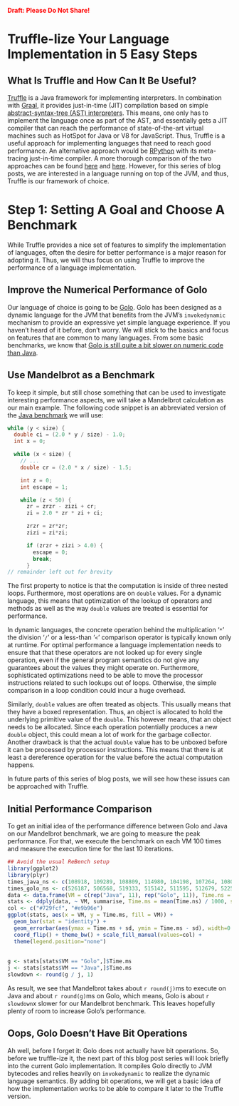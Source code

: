 <span style="color: red; font-weight:bold">Draft: Please Do Not Share!</span>

Truffle-lize Your Language Implementation in 5 Easy Steps
=========================================================

## What Is Truffle and How Can It Be Useful?

[Truffle][1] is a Java framework for implementing interpreters. In combination
with [Graal][2], it provides just-in-time (JIT) compilation based on simple
[abstract-syntax-tree (AST) interpreters][3]. This means, one only has to
implement the language once as part of the AST, and essentially gets a JIT
compiler that can reach the performance of state-of-the-art virtual machines
such as HotSpot for Java or V8 for JavaScript. Thus, Truffle is a useful
approach for implementing languages that need to reach good performance. An
alternative approach would be [RPython][4] with its meta-tracing just-in-time
compiler. A more thorough comparison of the two approaches can be found
[here][5] and [here][6]. However, for this series of blog posts, we are
interested in a language running on top of the JVM, and thus, Truffle is our
framework of choice.

# Step 1: Setting A Goal and Choose A Benchmark

While Truffle provides a nice set of features to simplify the implementation of
languages, often the desire for better performance is a major reason for
adopting it. Thus, we will thus focus on using Truffle to improve the
performance of a language implementation.

## Improve the Numerical Performance of Golo

Our language of choice is going to be [Golo][7]. Golo has been designed as a
dynamic language for the JVM that benefits from the JVM's `invokedynamic`
mechanism to provide an expressive yet simple language experience. If you
haven't heard of it before, don't worry. We will stick to the basics and focus
on features that are common to many languages. From some basic benchmarks, we
know that [Golo is still quite a bit slower on numeric code than Java][8].

## Use Mandelbrot as a Benchmark

To keep it simple, but still chose something that can be used to investigate
interesting performance aspects, we will take a Mandelbrot calculation as our
main example. The following code snippet is an abbreviated version of the [Java
benchmark][9] we will use:

```java
while (y < size) {
  double ci = (2.0 * y / size) - 1.0;
  int x = 0;

  while (x < size) {
    // ...
    double cr = (2.0 * x / size) - 1.5;

    int z = 0;
    int escape = 1;

    while (z < 50) {
      zr = zrzr - zizi + cr;
      zi = 2.0 * zr * zi + ci;

      zrzr = zr*zr;
      zizi = zi*zi;

      if (zrzr + zizi > 4.0) {
        escape = 0;
        break;
      }
// remainder left out for brevity
```

The first property to notice is that the computation is inside of three nested
loops. Furthermore, most operations are on `double` values. For a dynamic
language, this means that optimization of the lookup of operators and methods
as well as the way `double` values are treated is essential for performance.

In dynamic languages, the concrete operation behind the multiplication '`*`' the
division '`/`' or a less-than '`<`' comparison operator is typically known only at
runtime. For optimal performance a language implementation needs to ensure that
that these operators are not looked up for every single operation, even if the
general program semantics do not give any guarantees about the values they
might operate on. Furthermore, sophisticated optimizations need to be able to
move the processor instructions related to such lookups out of loops. Otherwise,
the simple comparison in a loop condition could incur a huge overhead.

Similarly, `double` values are often treated as objects. This usually means
that they have a boxed representation. Thus, an object is allocated to hold the
underlying primitive value of the `double`. This however means, that an object
needs to be allocated. Since each operation potentially produces a new `double`
object, this could mean a lot of work for the garbage collector. Another
drawback is that the actual `double` value has to be unboxed before it can be
processed by processor instructions. This means that there is at least a
dereference operation for the value before the actual computation happens.

In future parts of this series of blog posts, we will see how these issues can
be approached with Truffle.

## Initial Performance Comparison

To get an initial idea of the performance difference between Golo and Java on
our Mandelbrot benchmark, we are going to measure the peak performance. For
that, we execute the benchmark on each VM 100 times and measure the execution
time for the last 10 iterations.

```r
## Avoid the usual ReBench setup
library(ggplot2)
library(plyr)
times_java_ns <- c(108918, 109289, 108809, 114980, 104198, 107264, 108012, 109215, 104651, 107225, 105856)
times_golo_ns <- c(526187, 506568, 519333, 515142, 511595, 512679, 522535, 488186, 511581, 502145, 515739)
data <- data.frame(VM = c(rep("Java", 11), rep("Golo", 11)), Time.ns = c(times_java_ns, times_golo_ns), stringsAsFactors = TRUE)
stats <- ddply(data, ~ VM, summarise, Time.ms = mean(Time.ns) / 1000, sd = sd(Time.ns) / 1000)
col <- c("#729fcf", "#e9b96e")
ggplot(stats, aes(x = VM, y = Time.ms, fill = VM)) +
  geom_bar(stat = "identity") +
  geom_errorbar(aes(ymax = Time.ms + sd, ymin = Time.ms - sd), width=0.25) +
  coord_flip() + theme_bw() + scale_fill_manual(values=col) +
  theme(legend.position="none")
  
  
g <- stats[stats$VM == "Golo",]$Time.ms
j <- stats[stats$VM == "Java",]$Time.ms
slowdown <- round(g / j, 1)
```

As result, we see that Mandelbrot takes about `r round(j)`ms to execute on
Java and about `r round(g)`ms on Golo, which means, Golo is about `r slowdown`x
slower for our Mandelbrot benchmark. This leaves hopefully plenty of room to
increase Golo's performance.

## Oops, Golo Doesn't Have Bit Operations

Ah well, before I forget it: Golo does not actually have bit operations. So,
before we truffle-ize it, the next part of this blog post series will look
briefly into the current Golo implementation. It compiles Golo directly to
JVM bytecodes and relies heavily on `invokedynamic` to realize the dynamic
language semantics. By adding bit operations, we will get a basic idea of
how the implementation works to be able to compare it later to the Truffle
version.

[1]: https://github.com/OracleLabs/Truffle
[2]: http://openjdk.java.net/projects/graal/
[3]: https://en.wikipedia.org/wiki/Interpreter_(computing)#Abstract_Syntax_Tree_interpreters
[4]: https://rpython.readthedocs.org/en/latest/
[5]: http://stefan-marr.de/papers/ieee-soft-marr-et-al-are-we-there-yet/
[6]: http://stefan-marr.de/papers/oopsla-marr-ducasse-meta-tracing-vs-partial-evaluation/
[7]: http://golo-lang.org/
[8]: http://arxiv.org/pdf/1505.06003v1.pdf
[9]: https://github.com/smarr/Classic-Benchmarks/blob/master/benchmarks/Mandelbrot.java#L42
